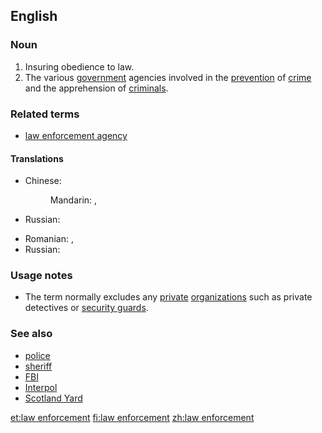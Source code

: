 ==English==
{{wikipedia}}

===Noun===
{{en-noun|head=[[law]] [[enforcement]]|-}}

# Insuring obedience to law.
# The various [[government]] agencies involved in the [[prevention]] of [[crime]] and the apprehension of [[criminal]]s.

===Related terms===
*[[law enforcement agency]]

====Translations====
{{trans-top|insuring obedience to law}}
* Chinese:
*: Mandarin: {{t|cmn|執法|sc=Hani}}, {{t+|cmn|执法|tr=zhífǎ|sc=Hani}}
{{trans-mid}}
* Russian: {{t+|ru|правоприменение|n|tr=pravoprimenénije|sc=Cyrl}}
{{trans-bottom}}

{{trans-top|various government agencies involved in the prevention of crime and the apprehension of criminals}}
* Romanian: {{t|ro|organ juridic|n}}, {{t|ro|autoritate juridică|f}}
* Russian: {{t|ru|правоохранительные органы|m-p|tr=pravooxranítel'nyje órgany}}
{{trans-mid}}
{{trans-bottom}}

===Usage notes===
* The term normally excludes any [[private]] [[organization]]s such as private detectives or [[security guard]]s.

===See also===
* [[police]]
* [[sheriff]]
* [[FBI]]
* [[Interpol]]
* [[Scotland Yard]]

[[et:law enforcement]]
[[fi:law enforcement]]
[[zh:law enforcement]]